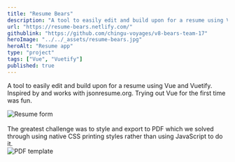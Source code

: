 ```yaml
---
title: "Resume Bears"
description: "A tool to easily edit and build upon for a resume using Vue and Vuetify."
url: "https://resume-bears.netlify.com/"
githublink: "https://github.com/chingu-voyages/v8-bears-team-17"
heroImage: "../../_assets/resume-bears.jpg"
heroAlt: "Resume app"
type: "project"
tags: ["Vue", "Vuetify"]
published: true
---
```


A tool to easily edit and build upon for a resume using Vue and Vuetify. Inspired by and works with jsonresume.org. Trying out Vue for the first time was fun.

<div class="w-64 mx-auto my-4 md:float-right md:ml-4 md:mt-0">
  <Image src={form} alt="Resume form" />
</div>
<br />
The greatest challenge was to style and export to PDF which we solved through using native CSS printing styles rather than using JavaScript to do it.
<br />
<div class="w-64 mx-auto my-4 md:float-left md:mt-12">
  <Image
    src={template}
    alt="PDF template"
  />
</div>
<br />
<div class="clearfix"></div>
